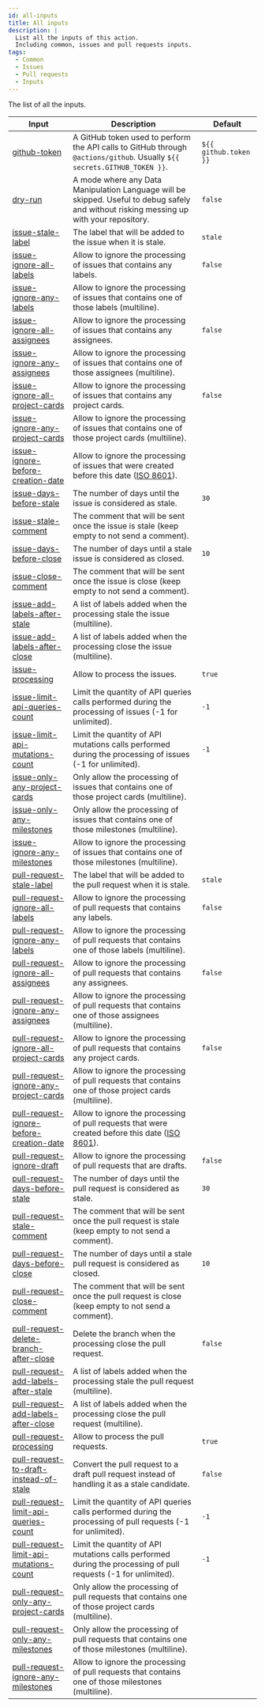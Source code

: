 ```yaml
---
id: all-inputs
title: All inputs
description: |
  List all the inputs of this action.
  Including common, issues and pull requests inputs.
tags:
  - Common
  - Issues
  - Pull requests
  - Inputs
---
```


The list of all the inputs.

| Input                                                                                                           | Description                                                                                                                                            | Default               |
| --------------------------------------------------------------------------------------------------------------- | ------------------------------------------------------------------------------------------------------------------------------------------------------ | --------------------- |
| [github-token](github-token-input)                                                                              | A GitHub token used to perform the API calls to GitHub through `@actions/github`. Usually `${{ secrets.GITHUB_TOKEN }}`.                               | `${{ github.token }}` |
| [dry-run](dry-run-input)                                                                                        | A mode where any Data Manipulation Language will be skipped. Useful to debug safely and without risking messing up with your repository.               | `false`               |
| [issue-stale-label](issues/inputs/issue-stale-label-input)                                                      | The label that will be added to the issue when it is stale.                                                                                            | `stale`               |
| [issue-ignore-all-labels](issues/inputs/issue-ignore-all-labels-input)                                          | Allow to ignore the processing of issues that contains any labels.                                                                                     | `false`               |
| [issue-ignore-any-labels](issues/inputs/issue-ignore-any-labels-input)                                          | Allow to ignore the processing of issues that contains one of those labels (multiline).                                                                |                       |
| [issue-ignore-all-assignees](issues/inputs/issue-ignore-all-assignees-input)                                    | Allow to ignore the processing of issues that contains any assignees.                                                                                  | `false`               |
| [issue-ignore-any-assignees](issues/inputs/issue-ignore-any-assignees-input)                                    | Allow to ignore the processing of issues that contains one of those assignees (multiline).                                                             |                       |
| [issue-ignore-all-project-cards](issues/inputs/issue-ignore-all-project-cards-input)                            | Allow to ignore the processing of issues that contains any project cards.                                                                              | `false`               |
| [issue-ignore-any-project-cards](issues/inputs/issue-ignore-any-project-cards-input)                            | Allow to ignore the processing of issues that contains one of those project cards (multiline).                                                         |                       |
| [issue-ignore-before-creation-date](issues/inputs/issue-ignore-before-creation-date-input)                      | Allow to ignore the processing of issues that were created before this date ([ISO 8601](https://moment.github.io/luxon/#/parsing?id=iso-8601)).        |                       |
| [issue-days-before-stale](issues/inputs/issue-days-before-stale-input)                                          | The number of days until the issue is considered as stale.                                                                                             | `30`                  |
| [issue-stale-comment](issues/inputs/issue-stale-comment-input)                                                  | The comment that will be sent once the issue is stale (keep empty to not send a comment).                                                              |                       |
| [issue-days-before-close](issues/inputs/issue-days-before-close-input)                                          | The number of days until a stale issue is considered as closed.                                                                                        | `10`                  |
| [issue-close-comment](issues/inputs/issue-close-comment-input)                                                  | The comment that will be sent once the issue is close (keep empty to not send a comment).                                                              |                       |
| [issue-add-labels-after-stale](issues/inputs/issue-add-labels-after-stale-input)                                | A list of labels added when the processing stale the issue (multiline).                                                                                |                       |
| [issue-add-labels-after-close](issues/inputs/issue-add-labels-after-close-input)                                | A list of labels added when the processing close the issue (multiline).                                                                                |                       |
| [issue-processing](issues/inputs/issue-processing-input)                                                        | Allow to process the issues.                                                                                                                           | `true`                |
| [issue-limit-api-queries-count](issues/inputs/issue-limit-api-queries-count-input)                              | Limit the quantity of API queries calls performed during the processing of issues (-1 for unlimited).                                                  | `-1`                  |
| [issue-limit-api-mutations-count](issues/inputs/issue-limit-api-mutations-count-input)                          | Limit the quantity of API mutations calls performed during the processing of issues (-1 for unlimited).                                                | `-1`                  |
| [issue-only-any-project-cards](issues/inputs/issue-only-any-project-cards-input)                                | Only allow the processing of issues that contains one of those project cards (multiline).                                                              |                       |
| [issue-only-any-milestones](issues/inputs/issue-only-any-milestones-input)                                      | Only allow the processing of issues that contains one of those milestones (multiline).                                                                 |                       |
| [issue-ignore-any-milestones](issues/inputs/issue-ignore-any-milestones-input)                                  | Allow to ignore the processing of issues that contains one of those milestones (multiline).                                                            |                       |
| [pull-request-stale-label](pull-requests/inputs/pull-request-stale-label-input)                                 | The label that will be added to the pull request when it is stale.                                                                                     | `stale`               |
| [pull-request-ignore-all-labels](pull-requests/inputs/pull-request-ignore-all-labels-input)                     | Allow to ignore the processing of pull requests that contains any labels.                                                                              | `false`               |
| [pull-request-ignore-any-labels](pull-requests/inputs/pull-request-ignore-any-labels-input)                     | Allow to ignore the processing of pull requests that contains one of those labels (multiline).                                                         |                       |
| [pull-request-ignore-all-assignees](pull-requests/inputs/pull-request-ignore-all-assignees-input)               | Allow to ignore the processing of pull requests that contains any assignees.                                                                           | `false`               |
| [pull-request-ignore-any-assignees](pull-requests/inputs/pull-request-ignore-any-assignees-input)               | Allow to ignore the processing of pull requests that contains one of those assignees (multiline).                                                      |                       |
| [pull-request-ignore-all-project-cards](pull-requests/inputs/pull-request-ignore-all-project-cards-input)       | Allow to ignore the processing of pull requests that contains any project cards.                                                                       | `false`               |
| [pull-request-ignore-any-project-cards](pull-requests/inputs/pull-request-ignore-any-project-cards-input)       | Allow to ignore the processing of pull requests that contains one of those project cards (multiline).                                                  |                       |
| [pull-request-ignore-before-creation-date](pull-requests/inputs/pull-request-ignore-before-creation-date-input) | Allow to ignore the processing of pull requests that were created before this date ([ISO 8601](https://moment.github.io/luxon/#/parsing?id=iso-8601)). |                       |
| [pull-request-ignore-draft](pull-requests/inputs/pull-request-ignore-draft-input)                               | Allow to ignore the processing of pull requests that are drafts.                                                                                       | `false`               |
| [pull-request-days-before-stale](pull-requests/inputs/pull-request-days-before-stale-input)                     | The number of days until the pull request is considered as stale.                                                                                      | `30`                  |
| [pull-request-stale-comment](pull-requests/inputs/pull-request-stale-comment-input)                             | The comment that will be sent once the pull request is stale (keep empty to not send a comment).                                                       |                       |
| [pull-request-days-before-close](pull-requests/inputs/pull-request-days-before-close-input)                     | The number of days until a stale pull request is considered as closed.                                                                                 | `10`                  |
| [pull-request-close-comment](pull-requests/inputs/pull-request-close-comment-input)                             | The comment that will be sent once the pull request is close (keep empty to not send a comment).                                                       |                       |
| [pull-request-delete-branch-after-close](pull-requests/inputs/pull-request-delete-branch-after-close-input)     | Delete the branch when the processing close the pull request.                                                                                          | `false`               |
| [pull-request-add-labels-after-stale](pull-requests/inputs/pull-request-add-labels-after-stale-input)           | A list of labels added when the processing stale the pull request (multiline).                                                                         |                       |
| [pull-request-add-labels-after-close](pull-requests/inputs/pull-request-add-labels-after-close-input)           | A list of labels added when the processing close the pull request (multiline).                                                                         |                       |
| [pull-request-processing](pull-requests/inputs/pull-request-processing-input)                                   | Allow to process the pull requests.                                                                                                                    | `true`                |
| [pull-request-to-draft-instead-of-stale](pull-requests/inputs/pull-request-to-draft-instead-of-stale-input)     | Convert the pull request to a draft pull request instead of handling it as a stale candidate.                                                          | `false`               |
| [pull-request-limit-api-queries-count](pull-requests/inputs/pull-request-limit-api-queries-count-input)         | Limit the quantity of API queries calls performed during the processing of pull requests (-1 for unlimited).                                           | `-1`                  |
| [pull-request-limit-api-mutations-count](pull-requests/inputs/pull-request-limit-api-mutations-count-input)     | Limit the quantity of API mutations calls performed during the processing of pull requests (-1 for unlimited).                                         | `-1`                  |
| [pull-request-only-any-project-cards](pull-requests/inputs/pull-request-only-any-project-cards-input)           | Only allow the processing of pull requests that contains one of those project cards (multiline).                                                       |                       |
| [pull-request-only-any-milestones](pull-requests/inputs/pull-request-only-any-milestones-input)                 | Only allow the processing of pull requests that contains one of those milestones (multiline).                                                          |                       |
| [pull-request-ignore-any-milestones](pull-requests/inputs/pull-request-ignore-any-milestones-input)             | Allow to ignore the processing of pull requests that contains one of those milestones (multiline).                                                     |                       |

